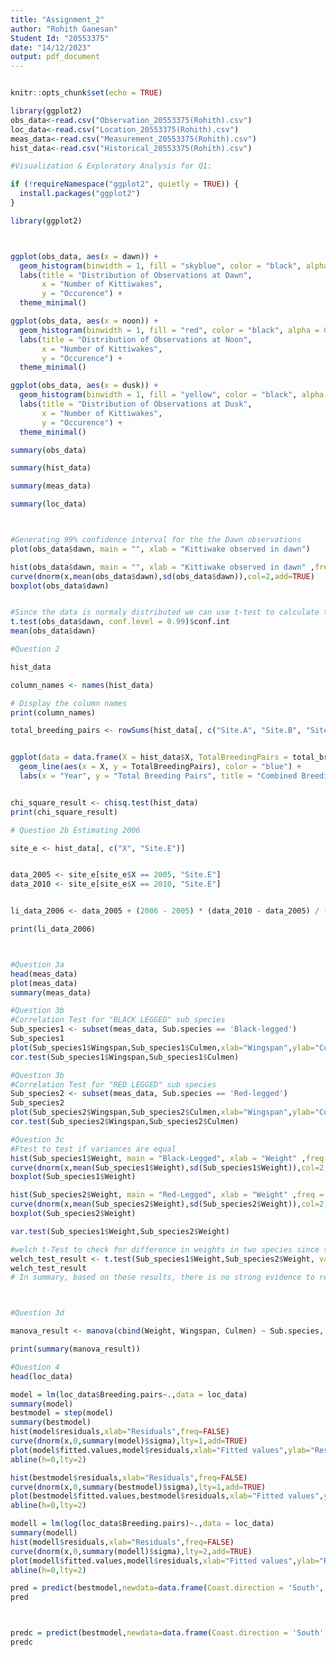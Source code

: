 ```yaml
---
title: "Assignment_2"
author: "Rohith Ganesan"
Student Id: "20553375"
date: "14/12/2023"
output: pdf_document
---
```

```r

```


```r
knitr::opts_chunk$set(echo = TRUE)
```



```r
library(ggplot2)
obs_data<-read.csv("Observation_20553375(Rohith).csv")
loc_data<-read.csv("Location_20553375(Rohith).csv")
meas_data<-read.csv("Measurement_20553375(Rohith).csv")
hist_data<-read.csv("Historical_20553375(Rohith).csv")

```


```r
#Visualization & Exploratory Analysis for Q1:

if (!requireNamespace("ggplot2", quietly = TRUE)) {
  install.packages("ggplot2")
}

library(ggplot2)



ggplot(obs_data, aes(x = dawn)) +
  geom_histogram(binwidth = 1, fill = "skyblue", color = "black", alpha = 0.5) +
  labs(title = "Distribution of Observations at Dawn",
       x = "Number of Kittiwakes",
       y = "Occurence") +
  theme_minimal()

ggplot(obs_data, aes(x = noon)) +
  geom_histogram(binwidth = 1, fill = "red", color = "black", alpha = 0.5) +
  labs(title = "Distribution of Observations at Noon",
       x = "Number of Kittiwakes",
       y = "Occurence") +
  theme_minimal()

ggplot(obs_data, aes(x = dusk)) +
  geom_histogram(binwidth = 1, fill = "yellow", color = "black", alpha = 0.5) +
  labs(title = "Distribution of Observations at Dusk",
       x = "Number of Kittiwakes",
       y = "Occurence") +
  theme_minimal()
```


```r
summary(obs_data)

```


```r
summary(hist_data)

```


```r
summary(meas_data)

```


```r

summary(loc_data)

```


```r
```


```r
```


```r
#Generating 99% confidence interval for the the Dawn observations
plot(obs_data$dawn, main = "", xlab = "Kittiwake observed in dawn")
```


```r
hist(obs_data$dawn, main = "", xlab = "Kittiwake observed in dawn" ,freq = FALSE)
curve(dnorm(x,mean(obs_data$dawn),sd(obs_data$dawn)),col=2,add=TRUE)
boxplot(obs_data$dawn)


#Since the data is normaly distributed we can use t-test to calculate the confidence interval for the mean 
t.test(obs_data$dawn, conf.level = 0.99)$conf.int
mean(obs_data$dawn)
```
```r
#Question 2
```


```r
hist_data

column_names <- names(hist_data)

# Display the column names
print(column_names)

```



```r
total_breeding_pairs <- rowSums(hist_data[, c("Site.A", "Site.B", "Site.C", "Site.D", "Site.E")])


ggplot(data = data.frame(X = hist_data$X, TotalBreedingPairs = total_breeding_pairs)) +
  geom_line(aes(x = X, y = TotalBreedingPairs), color = "blue") +
  labs(x = "Year", y = "Total Breeding Pairs", title = "Combined Breeding Pairs Over Time")


chi_square_result <- chisq.test(hist_data)
print(chi_square_result)

```


```r
# Question 2b Estimating 2006

site_e <- hist_data[, c("X", "Site.E")]


data_2005 <- site_e[site_e$X == 2005, "Site.E"]
data_2010 <- site_e[site_e$X == 2010, "Site.E"]


li_data_2006 <- data_2005 + (2006 - 2005) * (data_2010 - data_2005) / (2010 - 2005)

print(li_data_2006)


```


```r
```


```r



```


```r
#Question 3a
head(meas_data)
plot(meas_data)
summary(meas_data)
```


```r
#Question 3b
#Correlation Test for "BLACK LEGGED" sub species 
Sub_species1 <- subset(meas_data, Sub.species == 'Black-legged')
Sub_species1
plot(Sub_species1$Wingspan,Sub_species1$Culmen,xlab="Wingspan",ylab="Culmen")
cor.test(Sub_species1$Wingspan,Sub_species1$Culmen)

```


```r
#Question 3b
#Correlation Test for "RED LEGGED" sub species
Sub_species2 <- subset(meas_data, Sub.species == 'Red-legged')
Sub_species2
plot(Sub_species2$Wingspan,Sub_species2$Culmen,xlab="Wingspan",ylab="Culmen")
cor.test(Sub_species2$Wingspan,Sub_species2$Culmen)
```


```r

#Question 3c
#Ftest to test if variances are equal
hist(Sub_species1$Weight, main = "Black-Legged", xlab = "Weight" ,freq = FALSE)
curve(dnorm(x,mean(Sub_species1$Weight),sd(Sub_species1$Weight)),col=2,add=TRUE)
boxplot(Sub_species1$Weight)

hist(Sub_species2$Weight, main = "Red-Legged", xlab = "Weight" ,freq = FALSE)
curve(dnorm(x,mean(Sub_species2$Weight),sd(Sub_species2$Weight)),col=2,add=TRUE)
boxplot(Sub_species2$Weight)

var.test(Sub_species1$Weight,Sub_species2$Weight)

#welch t-Test to check for difference in weights in two species since theres a significant variance between the 
welch_test_result <- t.test(Sub_species1$Weight,Sub_species2$Weight, var.equal = FALSE)
welch_test_result
# In summary, based on these results, there is no strong evidence to reject the null hypothesis that the true difference in means between the two groups is equal to zero. The means of the two groups are not significantly different at the chosen significance level of 0.05.




```


```r
#Question 3d

manova_result <- manova(cbind(Weight, Wingspan, Culmen) ~ Sub.species, data = meas_data)

print(summary(manova_result))


```


```r
#Question 4
head(loc_data)

```


```r
model = lm(loc_data$Breeding.pairs~.,data = loc_data)
summary(model)
bestmodel = step(model)
summary(bestmodel)
hist(model$residuals,xlab="Residuals",freq=FALSE)
curve(dnorm(x,0,summary(model)$sigma),lty=1,add=TRUE)
plot(model$fitted.values,model$residuals,xlab="Fitted values",ylab="Residuals")
abline(h=0,lty=2)

```


```r

hist(bestmodel$residuals,xlab="Residuals",freq=FALSE)
curve(dnorm(x,0,summary(bestmodel)$sigma),lty=1,add=TRUE)
plot(bestmodel$fitted.values,bestmodel$residuals,xlab="Fitted values",ylab="Residuals")
abline(h=0,lty=2)

```


```r

modell = lm(log(loc_data$Breeding.pairs)~.,data = loc_data)
summary(modell)
hist(modell$residuals,xlab="Residuals",freq=FALSE)
curve(dnorm(x,0,summary(modell)$sigma),lty=2,add=TRUE)
plot(modell$fitted.values,modell$residuals,xlab="Fitted values",ylab="Residuals")
abline(h=0,lty=2)


```


```r
pred = predict(bestmodel,newdata=data.frame(Coast.direction = 'South', sandeel = 1.36, Summer.temp = 23.5, cliff.height = 3.99), interval = 'prediction', level = 0.80)
pred



predc = predict(bestmodel,newdata=data.frame(Coast.direction = 'South', sandeel = 1.36, Summer.temp = 23.5, cliff.height = 3.99), interval = 'confidence', level = 0.80)
predc


```


```r
```


```r
```







